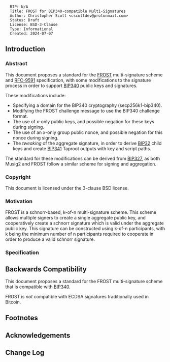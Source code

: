 <pre>
  BIP: N/A
  Title: FROST for BIP340-compatible Multi-Signatures
  Author: Christopher Scott <cscottdev@protonmail.com>
  Status: Draft
  License: BSD-3-Clause
  Type: Informational
  Created: 2024-07-07
</pre>

== Introduction ==

=== Abstract ===

This document proposes a standard for the [https://eprint.iacr.org/2020/852.pdf FROST] multi-signature scheme and [https://www.rfc-editor.org/rfc/rfc9591.html RFC-9591] specification, with some modifications to the signature process in order to support [https://github.com/bitcoin/bips/blob/master/bip-0340.mediawiki BIP340] public keys and signatures.

These modifications include:
* Specifying a domain for the BIP340 cryptography (secp256k1-bip340).
* Modifying the FROST challenge message to use the BIP340 challenge format.
* The use of x-only public keys, and possible negation for these keys during signing.
* The use of an x-only group public nonce, and possible negation for this nonce during signing.
* The ''tweaking'' of the aggregate signature, in order to derive [https://github.com/bitcoin/bips/blob/master/bip-0032.mediawiki BIP32] child keys and create [https://github.com/bitcoin/bips/blob/master/bip-0341.mediawiki BIP341] Taproot outputs with key and script paths.

The standard for these modifications can be derived from [https://github.com/bitcoin/bips/blob/master/bip-0327.mediawiki BIP327], as both Musig2 and FROST follow a similar scheme for signing and aggregation.

=== Copyright ===

This document is licensed under the 3-clause BSD license.

=== Motivation ===

FROST is a schnorr-based, k-of-n multi-signature scheme. This scheme allows multiple signers to create a single aggregate public key, and cooperatively create a schnorr signature which is valid under the aggregate public key. This signature can be constructed using k-of-n participants, with k being the minimum number of n participants required to cooperate in order to produce a valid schnorr signature.

=== Specification ===

== Backwards Compatibility ==

This document proposes a standard for the FROST multi-signature scheme that is compatible with [https://github.com/bitcoin/bips/blob/master/bip-0340.mediawiki BIP340].

FROST is ''not'' compatible with ECDSA signatures traditionally used in Bitcoin.

== Footnotes ==


== Acknowledgements ==


== Change Log ==

